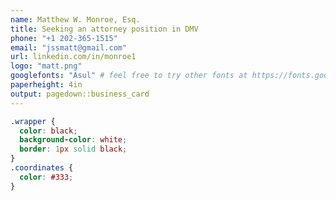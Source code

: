 ```yaml
---
name: Matthew W. Monroe, Esq.
title: Seeking an attorney position in DMV
phone: "+1 202-365-1515"
email: "jssmatt@gmail.com"
url: linkedin.com/in/monroe1
logo: "matt.png"
googlefonts: "Asul" # feel free to try other fonts at https://fonts.google.com
paperheight: 4in
output: pagedown::business_card
---
```


<!-- if you prefer you can create cards in markdown instead of YAML declaration -->

<!-- if you prefer black text on white background, set eval=TRUE on the chunk below -->

```css
.wrapper {
  color: black;
  background-color: white;
  border: 1px solid black;
}
.coordinates {
  color: #333;
}
```
